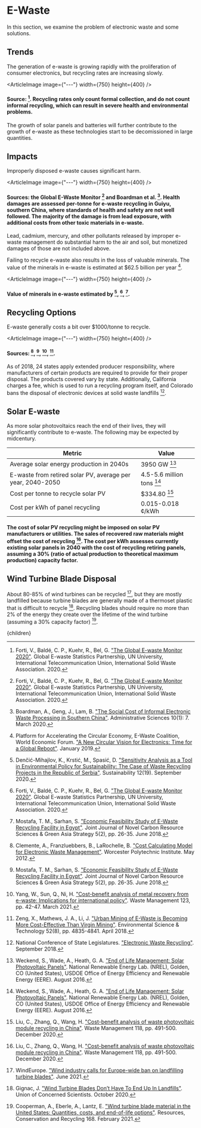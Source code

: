 


# E-Waste

In this section, we examine the problem of electronic waste and some solutions.

## Trends
The generation of e-waste is growing rapidly with the proliferation of consumer electronics, but recycling rates are increasing slowly.

<ArticleImage image={"---"} width={750} height={400} />
#### Source: [^6]. Recycling rates only count formal collection, and do not count informal recycling, which can result in severe health and environmental problems.

The growth of solar panels and batteries will further contribute to the growth of e-waste as these technologies start to be decomissioned in large quantities.

## Impacts
Improperly disposed e-waste causes significant harm.

<ArticleImage image={"---"} width={750} height={400} />
#### Sources: the Global E-Waste Monitor [^6] and Boardman et al. [^2]. Health damages are assessed per-tonne for e-waste recycling in Guiyu, southern China, where standards of health and safety are not well followed. The majority of the damage is from lead exposure, with additional costs from other toxic materials in e-waste.

Lead, cadmium, mercury, and other pollutants released by improper e-waste management do substantial harm to the air and soil, but monetized damages of those are not included above.

Failing to recycle e-waste also results in the loss of valuable minerals. The value of the minerals in e-waste is estimated at $62.5 billion per year [^13].

<ArticleImage image={"---"} width={750} height={400} />
#### Value of minerals in e-waste estimated by [^5], [^6], [^10].

## Recycling Options
E-waste generally costs a bit over $1000/tonne to recycle.

<ArticleImage image={"---"} width={750} height={400} />
#### Sources: [^3], [^10], [^17], [^18].

<ImproveRecyclingSolution />

As of 2018, 24 states apply extended producer responsibility, where manufacturers of certain products are required to provide for their proper disposal. The products covered vary by state. Additionally, California charges a fee, which is used to run a recycling program itself, and Colorado bans the disposal of electronic devices at solid waste landfills [^11].

## Solar E-waste
As more solar photovoltaics reach the end of their lives, they will significantly contribute to e-waste. The following may be expected by midcentury.

<div className="table-wrapper">

| Metric | Value  |
| --- | --- |
| Average solar energy production in 2040s | 3950 GW [^15] |
| E-waste from retired solar PV, average per year, 2040-2050 | 4.5-5.6 million tons [^15] |
| Cost per tonne to recycle solar PV | $334.80 [^8] |
| Cost per kWh of panel recycling | 0.015-0.018 ¢/kWh |

</div>

#### The cost of solar PV recycling might be imposed on solar PV manufacturers or utilities. The sales of recovered raw materials might offset the cost of recycling [^8]. The cost per kWh assesses currently existing solar panels in 2040 with the cost of recycling retiring panels, assuming a 30% (ratio of actual production to theoretical maximum production) capacity factor.

## Wind Turbine Blade Disposal
About 80-85% of wind turbines can be recycled [^16], but they are mostly landfilled because turbine blades are generally made of a thermoset plastic that is difficult to recycle [^7]. Recycling blades should require no more than 2% of the energy they create over the lifetime of the wind turbine (assuming a 30% capacity factor) [^4].

<ExtendedProducerResponsibilityForDiscardedBladesSolution />

[^1]: Beauson, J., Laurent, A., Rudolph, D. P., Jensen, J. P. ["The complex end-of-life of wind turbine blades: A review of the European context"](https://www.sciencedirect.com/science/article/pii/S136403212101114X). Renewable and Sustainable Energy Reviews 155: 111847. March 2022.

[^2]: Boardman, A., Geng, J., Lam, B. ["The Social Cost of Informal Electronic Waste Processing in Southern China"](https://www.mdpi.com/2076-3387/10/1/7). Administrative Sciences 10(1): 7. March 2020.

[^3]: Clemente, A., Franzluebbers, B., LaRochelle, B. ["Cost Calculating Model for Electronic Waste Management"](https://web.wpi.edu/Pubs/E-project/Available/E-project-050612-085500/unrestricted/RenoSam_Final_Report.pdf). Worcester Polytechnic Institute. May 2012.

[^4]: Cooperman, A., Eberle, A., Lantz, E. ["Wind turbine blade material in the United States: Quantities, costs, and end-of-life options"](https://www.osti.gov/biblio/1765605). Resources, Conservation and Recycling 168. February 2021.

[^5]: Denčić-Mihajlov, K., Krstić, M., Spasić, D. ["Sensitivity Analysis as a Tool in Environmental Policy for Sustainability: The Case of Waste Recycling Projects in the Republic of Serbia"](https://www.mdpi.com/2071-1050/12/19/7995/htm). Sustainability 12(19). September 2020.

[^6]: Forti, V., Baldé, C. P., Kuehr, R., Bel, G. ["The Global E-waste Monitor 2020"](http://ewastemonitor.info/). Global E-waste Statistics Partnership, UN University, International Telecommunication Union, International Solid Waste Association. 2020.

[^7]: Gignac, J. ["Wind Turbine Blades Don’t Have To End Up In Landfills"](https://blog.ucsusa.org/james-gignac/wind-turbine-blades-recycling/). Union of Concerned Scientists. October 2020.

[^8]: Liu, C., Zhang, Q., Wang, H. ["Cost-benefit analysis of waste photovoltaic module recycling in China"](https://www.sciencedirect.com/science/article/abs/pii/S0956053X20305006). Waste Management 118, pp. 491-500. December 2020.

[^9]: Mamanpush, S. H., Li, H., Englund, K., Tabatabaei, A. T. ["Recycled wind turbine blades as a feedstock for second generation composites"](https://www.sciencedirect.com/science/article/abs/pii/S0956053X18301399?via%3Dihub). Waste Management 76, pp. 708-714. June 2018.

[^10]: Mostafa, T. M., Sarhan, S. ["Economic Feasibility Study of E-Waste Recycling Facility in Egypt"](https://www.researchgate.net/publication/326226096_Economic_Feasibility_Study_of_E-Waste_Recycling_Facility_in_Egypt). Joint Journal of Novel Carbon Resource Sciences & Green Asia Strategy 5(2), pp. 26-35. June 2018.

[^11]: National Conference of State Legislatures. ["Electronic Waste Recycling"](https://www.ncsl.org/research/environment-and-natural-resources/e-waste-recycling-legislation.aspx). September 2018.

[^12]: National Renewable Energy Laboratory. ["NREL Explores Innovative Manufacturing Approach for Next-Generation Wind Turbine Blades"](https://www.nrel.gov/news/program/2021/manufacturing-next-generation-wind-turbines.html). November 2021.

[^13]: Platform for Accelerating the Circular Economy, E-Waste Coalition, World Economic Forum. ["A New Circular Vision for Electronics: Time for a Global Reboot"](https://www.unep.org/news-and-stories/press-release/un-report-time-seize-opportunity-tackle-challenge-e-waste). January 2019.

[^14]: Rahimizadeh, A., Kalman, J., Henri, R., Fayazbakhsh, K., Lessard, L. ["Recycled Glass Fiber Composites from Wind Turbine Waste for 3D Printing Feedstock: Effects of Fiber Content and Interface on Mechanical Performance"](https://www.mdpi.com/1996-1944/12/23/3929). Materials 12(23). November 2019.

[^15]: Weckend, S., Wade, A., Heath, G. A. ["End of Life Management: Solar Photovoltaic Panels"](https://www.osti.gov/biblio/1561525). National Renewable Energy Lab. (NREL), Golden, CO (United States), USDOE Office of Energy Efficiency and Renewable Energy (EERE). August 2016.

[^16]: WindEurope. ["Wind industry calls for Europe-wide ban on landfilling turbine blades"](https://windeurope.org/newsroom/press-releases/wind-industry-calls-for-europe-wide-ban-on-landfilling-turbine-blades/). June 2021.

[^17]: Yang, W., Sun, Q., Ni, H. ["Cost-benefit analysis of metal recovery from e-waste: Implications for international policy"](https://www.sciencedirect.com/science/article/abs/pii/S0956053X21000349#!). Waste Management 123, pp. 42-47. March 2021.

[^18]: Zeng, X., Mathews, J. A., Li, J. ["Urban Mining of E-Waste is Becoming More Cost-Effective Than Virgin Mining"](https://pubs.acs.org/doi/10.1021/acs.est.7b04909). Environmental Science & Technology 52(8), pp. 4835-4841. April 2018.

  <Article 
    focusAreaUrl={focusAreaUrl} 
    hierarchy={hierarchy} 
    site={site}
  >
    {children}
  </Article>